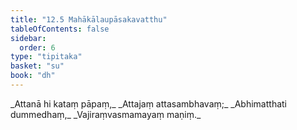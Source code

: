 ```yaml
---
title: "12.5 Mahākālaupāsakavatthu"
tableOfContents: false
sidebar:
  order: 6
type: "tipitaka"
basket: "su"
book: "dh"
---
```



<DynamicBreadcrumb />

<Division number="161" book="dh" bookNo="18" page="37">

<Paragraph number="173" type="verses" book="dh">
_Attanā hi kataṃ pāpaṃ,_  
_Attajaṃ attasambhavaṃ;_  
_Abhimatthati dummedhaṃ,_  
_Vajiraṃvasmamayaṃ maṇiṃ._
</Paragraph>
</Division>